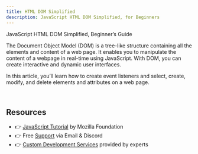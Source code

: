 ```yaml
---
title: HTML DOM Simplified
description: JavaScript HTML DOM Simplified, for Beginners
---
```



<SubHeading color="#25c2a0">JavaScript HTML DOM Simplified, Beginner’s Guide</SubHeading>

The Document Object Model (DOM) is a tree-like structure containing all the elements and content of a web page. It enables you to manipulate the content of a webpage in real-time using JavaScript. 
With DOM, you can create interactive and dynamic user interfaces.

In this article, you’ll learn how to create event listeners and select, create, modify, and delete elements and attributes on a web page. 



<br />

## Resources

- 👉 [JavaScript Tutorial](https://developer.mozilla.org/en-US/docs/Web/JavaScript) by Mozilla Foundation
- 👉 Free [Support](https://appseed.us/support/) via Email & Discord
- 👉 [Custom Development Services](https://appseed.us/custom-development/) provided by experts
